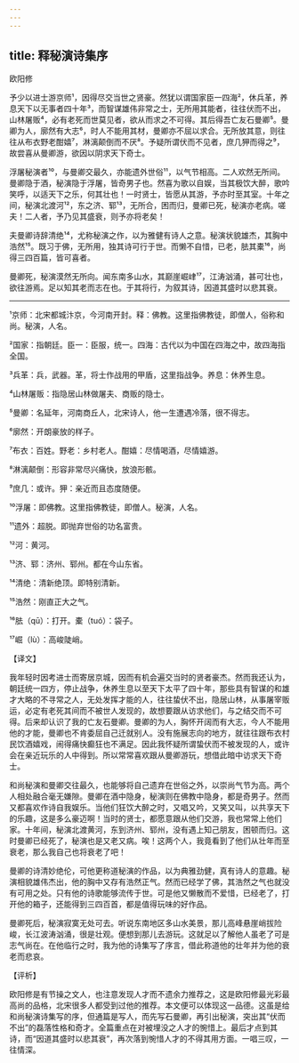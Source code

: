 ```yaml
---
---
---
```

title: 释秘演诗集序
---




欧阳修

予少以进士游京师¹，因得尽交当世之贤豪。然犹以谓国家臣一四海²，休兵革，养息天下以无事者四十年³，而智谋雄伟非常之士，无所用其能者，往往伏而不出，山林屠贩⁴，必有老死而世莫见者，欲从而求之不可得。其后得吾亡友石曼卿⁵。曼卿为人，廓然有大志⁶，时人不能用其材，曼卿亦不屈以求合。无所放其意，则往往从布衣野老酣嬉⁷，淋漓颠倒而不厌⁸。予疑所谓伏而不见者，庶几狎而得之⁹，故尝喜从曼卿游，欲因以阴求天下奇士。

浮屠秘演者¹⁰，与曼卿交最久，亦能遗外世俗¹¹，以气节相高。二人欢然无所间。曼卿隐于酒，秘演隐于浮屠，皆奇男子也。然喜为歌以自娱，当其极饮大醉，歌吟笑呼，以适天下之乐，何其壮也！一时贤士，皆愿从其游，予亦时至其室。十年之间，秘演北渡河¹²，东之济、郓¹³，无所合，困而归，曼卿已死，秘演亦老病。嗟夫！二人者，予乃见其盛衰，则予亦将老矣！

夫曼卿诗辞清绝¹⁴，尤称秘演之作，以为雅健有诗人之意。秘演状貌雄杰，其胸中浩然¹⁵。既习于佛，无所用，独其诗可行于世。而懒不自惜，已老，胠其橐¹⁶，尚得三四百篇，皆可喜者。

曼卿死，秘演漠然无所向。闻东南多山水，其巅崖崛峍¹⁷，江涛汹涌，甚可壮也，欲往游焉。足以知其老而志在也。于其将行，为叙其诗，因道其盛时以悲其衰。



***



¹京师：北宋都城汴京，今河南开封。释：佛教。这里指佛教徒，即僧人，俗称和尚。秘演，人名。

²国家：指朝廷。臣一：臣服，统一。四海：古代以为中国在四海之中，故四海指全国。

³兵革：兵，武器。革，将士作战用的甲盾，这里指战争。养息：休养生息。

⁴山林屠贩：指隐居山林做屠夫、商贩的隐士。

⁵曼卿：名延年，河南商丘人，北宋诗人，他一生遭遇冷落，很不得志。

⁶廓然：开朗豪放的样子。

⁷布衣：百姓。野老：乡村老人。酣嬉：尽情喝酒，尽情嬉游。

⁸淋漓颠倒：形容非常尽兴痛快，放浪形骸。

⁹庶几：或许。狎：亲近而且态度随便。

¹⁰浮屠：即佛教。这里指佛教徒，即僧人。秘演，人名。

¹¹遗外：超脱。即抛弃世俗的功名富贵。

¹²河：黄河。

¹³济、郓：济州、郓州。都在今山东省。

¹⁴清绝：清新绝顶。即特别清新。

¹⁵浩然：刚直正大之气。

¹⁶胠（qū）：打开。橐（tuó）：袋子。

¹⁷崛（lù）：高峻陡峭。

【译文】

我年轻时因考进士而寄居京城，因而有机会遍交当时的贤者豪杰。然而我还认为，朝廷统一四方，停止战争，休养生息以至天下太平了四十年，那些具有智谋的和雄才大略的不寻常之人，无处发挥才能的人，往往蛰伏不出，隐居山林，从事屠宰贩运，必定有老死其间而不被世人发现的，故想要跟从访求他们，与之结交而不可得。后来却认识了我的亡友石曼卿。曼卿的为人，胸怀开阔而有大志，今人不能用他的才能，曼卿也不肯委屈自己迁就别人。没有施展志向的地方，就往往跟布衣村民饮酒嬉戏，闹得痛快癫狂也不满足。因此我怀疑所谓蛰伏而不被发现的人，或许会在亲近玩乐的人中得到。所以常常喜欢跟从曼卿游玩，想借此暗中访求天下奇士。

和尚秘演和曼卿交往最久，也能够将自己遗弃在世俗之外，以崇尚气节为高。两个人相处融合毫无嫌隙。曼卿在酒中隐身，秘演则在佛教中隐身，都是奇男子。然而又都喜欢作诗自我娱乐。当他们狂饮大醉之时，又唱又吟，又笑又叫，以共享天下的乐趣，这是多么豪迈啊！当时的贤士，都愿意跟从他们交游，我也常常上他们家。十年间，秘演北渡黄河，东到济州、郓州，没有遇上知己朋友，困顿而归。这时曼卿已经死了，秘演也是又老又病。唉！这两个人，我竟看到了他们从壮年而至衰老，那么我自己也将衰老了吧！

曼卿的诗清妙绝伦，可他更称道秘演的作品，以为典雅劲健，真有诗人的意趣。秘演相貌雄伟杰出，他的胸中又存有浩然正气。然而已经学了佛，其浩然之气也就没有可用之处。只有他的诗歌能够流传于世。可是他又懒散而不爱惜，已经老了，打开他的箱子，还能得到三四百首，都是值得玩味的好作品。

曼卿死后，秘演寂寞无处可去。听说东南地区多山水美景，那儿高峰悬崖峭拔险峻，长江波涛汹涌，很是壮观。便想到那儿去游玩。这就足以了解他人虽老了可是志气尚在。在他临行之时，我为他的诗集写了序言，借此称道他的壮年并为他的衰老而悲哀。

【评析】

欧阳修是有节操之文人，也注意发现人才而不遗余力推荐之，这是欧阳修最光彩最高尚的品格，北宋很多人都受到过他的推荐。本文便可以体现这一品德。这虽是给和尚秘演诗集写的序，但通篇是写人，而先写石曼卿，再引出秘演，突出其“伏而不出”的磊落性格和奇才。全篇重点在对被埋没之人才的惋惜上。最后才点到其诗，而“因道其盛时以悲其衰”，再次落到惋惜人才的不得其用方面。一唱三叹，一往情深。